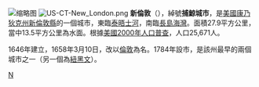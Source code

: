 {{coord|41|21|20|N|72|05|58|W|display=title}}
[[File:View_of_City_of_New_London.jpg|缩略图]]
[[File:US-CT-New_London.png|right]]
'''新倫敦'''（{{lang-en|New London}}），綽號'''捕鯨城市'''，是[[美國|美國]][[康乃狄克州|康乃狄克州]][[新倫敦縣_(康涅狄格州)|新倫敦縣]]的一個城市，東臨[[泰晤士河_(康涅狄格州)|泰晤士河]]，南臨[[長島海灣|長島海灣]]。面積27.9平方公里，當中13.5平方公里為水面。根據[[美國2000年人口普查|美國2000年人口普查]]，人口25,671人。 

1646年建立，1658年3月10日，改以[[倫敦|倫敦]]為名。1784年設市，是該州最早的兩個城市之一（另一個為[[紐黑文|紐黑文]]）。

{{Connecticut}}
{{新倫敦縣 (康乃狄克州)}}

[[Category:康涅狄格州城市|N]]